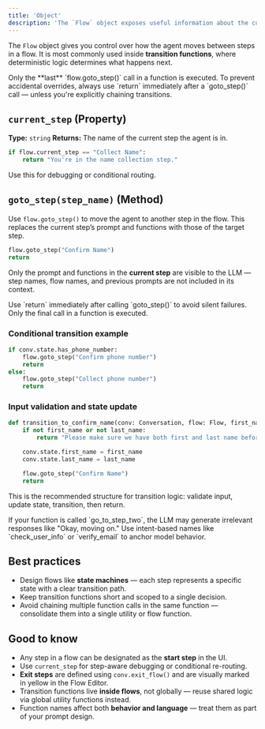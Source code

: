 ```yaml
---
title: 'Object'
description: 'The `Flow` object exposes useful information about the current flow and allows transitioning between steps in the flow.'
---
```


The `Flow` object gives you control over how the agent moves between steps in a flow. It is most commonly used inside **transition functions**, where deterministic logic determines what happens next.

<Warning>
Only the **last** `flow.goto_step()` call in a function is executed. To prevent accidental overrides, always use `return` immediately after a `goto_step()` call — unless you're explicitly chaining transitions.
</Warning>

## `current_step` (Property)

**Type:** `string`
**Returns:** The name of the current step the agent is in.

```python
if flow.current_step == "Collect Name":
    return "You're in the name collection step."
```

Use this for debugging or conditional routing.


## `goto_step(step_name)` (Method)

Use `flow.goto_step()` to move the agent to another step in the flow. This replaces the current step’s prompt and functions with those of the target step.

```python
flow.goto_step("Confirm Name")
return
```

Only the prompt and functions in the **current step** are visible to the LLM — step names, flow names, and previous prompts are not included in its context.

<Note>
Use `return` immediately after calling `goto_step()` to avoid silent failures. Only the final call in a function is executed.
</Note>

### Conditional transition example

```python
if conv.state.has_phone_number:
    flow.goto_step("Confirm phone number")
    return
else:
    flow.goto_step("Collect phone number")
    return
```

### Input validation and state update

```python
def transition_to_confirm_name(conv: Conversation, flow: Flow, first_name: str, last_name: str):
    if not first_name or not last_name:
        return "Please make sure we have both first and last name before continuing."

    conv.state.first_name = first_name
    conv.state.last_name = last_name

    flow.goto_step("Confirm Name")
    return
```

This is the recommended structure for transition logic: validate input, update state, transition, then return.

<Note>
If your function is called `go_to_step_two`, the LLM may generate irrelevant responses like "Okay, moving on." Use intent-based names like `check_user_info` or `verify_email` to anchor model behavior.
</Note>

## Best practices

- Design flows like **state machines** — each step represents a specific state with a clear transition path.
- Keep transition functions short and scoped to a single decision.
- Avoid chaining multiple function calls in the same function — consolidate them into a single utility or flow function.

## Good to know

- Any step in a flow can be designated as the **start step** in the UI.
- Use `current_step` for step-aware debugging or conditional re-routing.
- **Exit steps** are defined using `conv.exit_flow()` and are visually marked in yellow in the Flow Editor.
- Transition functions live **inside flows**, not globally — reuse shared logic via global utility functions instead.
- Function names affect both **behavior and language** — treat them as part of your prompt design.